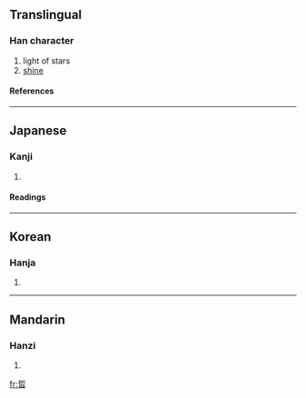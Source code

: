 {{see|晰}}

==Translingual==
===Han character===
{{Han char|rn=72|rad=日|as=07|sn=11|four=5260<sub>2</sub>|canj=手中日 (QLA)}}
# light of stars
# [[shine]]
====References====
{{Han ref|kx=0496.030|dkj=13953|dj=0862.080|hdz=21510.080|uh=6662|ud=26210|bh=D5AE|bd=54702}}

----
==Japanese==
===Kanji===
{{ja-kanji|grade=|rs=日07}}
# {{defn|Japanese}} 
====Readings====
{{ja-readings|on=[[せつ]] (setsu), [[せい]] (sei)|kun=[[あきらか]] (akiraka)}}

----
==Korean==
===Hanja===
{{ko-hanja|hangeul=[[절]], [[제]]|eumhun=|rv=jeol, je|mr=chŏl, che|y=cel, cey}}
# {{defn|Korean}}

----
==Mandarin==
===Hanzi===
{{cmn-hanzi|pin=[[zhē]] ([[zhe1]])|wg=che<sup>1</sup>}}
# {{defn|Mandarin}}

[[fr:晢]]